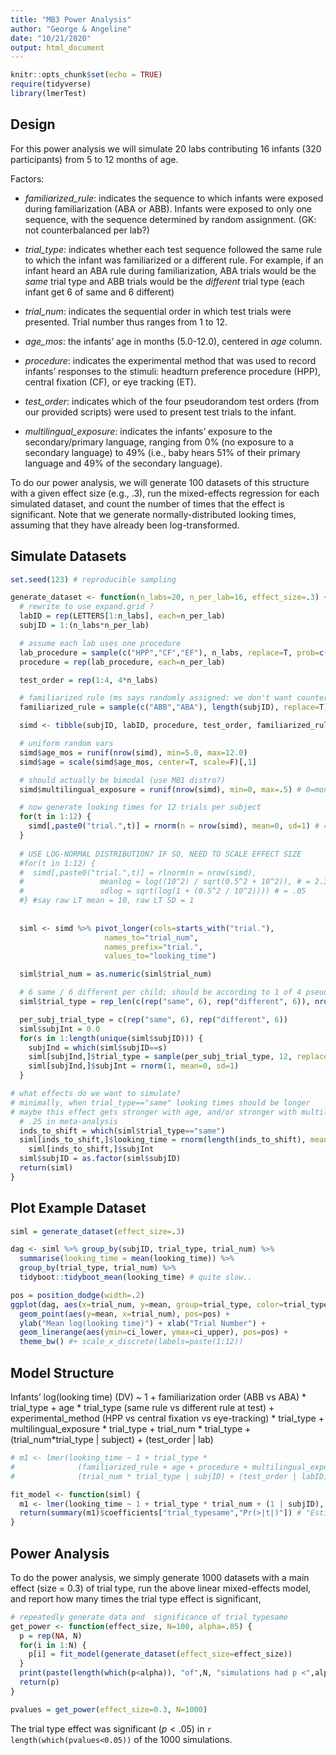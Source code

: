 ```yaml
---
title: "MB3 Power Analysis"
author: "George & Angeline"
date: "10/21/2020"
output: html_document
---
```


```r
knitr::opts_chunk$set(echo = TRUE)
require(tidyverse)
library(lmerTest)
```

## Design


For this power analysis we will simulate 20 labs contributing 16 infants (320 participants) from 5 to 12 months of age.

Factors:

* *familiarized_rule*: indicates the sequence to which infants were exposed during familiarization (ABA or ABB). Infants were exposed to only one sequence, with the sequence determined by random assignment. (GK: not counterbalanced per lab?)

* *trial_type*: indicates whether each test sequence followed the same rule to which the infant was familiarized or a different rule. For example, if an infant heard an ABA rule during familiarization, ABA trials would be the *same* trial type and ABB trials would be the *different* trial type (each infant get 6 of same and 6 different)

* *trial_num*: indicates the sequential order in which test trials were presented. Trial number thus ranges from 1 to 12. 

* *age_mos*: the infants' age in months (5.0-12.0), centered in *age* column.

* *procedure*: indicates the experimental method that was used to record infants’ responses to the stimuli: headturn preference procedure (HPP), central fixation (CF), or eye tracking (ET). 
* *test_order*: indicates which of the four pseudorandom test orders (from our provided scripts) were used to present test trials to the infant. 

* *multilingual_exposure*: indicates the infants' exposure to the secondary/primary language, ranging from 0% (no exposure to a secondary language) to 49% (i.e., baby hears 51% of their primary language and 49% of the secondary language). 

To do our power analysis, we will generate 100 datasets of this structure with a given effect size (e.g., .3), run the mixed-effects regression for each simulated dataset, and count the number of times that the effect is significant. 
Note that we generate normally-distributed looking times, assuming that they have already been log-transformed.

## Simulate Datasets

```r
set.seed(123) # reproducible sampling

generate_dataset <- function(n_labs=20, n_per_lab=16, effect_size=.3) {
  # rewrite to use expand.grid ?
  labID = rep(LETTERS[1:n_labs], each=n_per_lab)
  subjID = 1:(n_labs*n_per_lab)

  # assume each lab uses one procedure
  lab_procedure = sample(c("HPP","CF","EF"), n_labs, replace=T, prob=c(.5,.3,.2))
  procedure = rep(lab_procedure, each=n_per_lab)

  test_order = rep(1:4, 4*n_labs) 

  # familiarized rule (ms says randomly assigned: we don't want counterbalanced per lab?)
  familiarized_rule = sample(c("ABB","ABA"), length(subjID), replace=T)

  simd <- tibble(subjID, labID, procedure, test_order, familiarized_rule)

  # uniform random vars
  simd$age_mos = runif(nrow(simd), min=5.0, max=12.0)
  simd$age = scale(simd$age_mos, center=T, scale=F)[,1]

  # should actually be bimodal (use MB1 distro?)
  simd$multilingual_exposure = runif(nrow(simd), min=0, max=.5) # 0=monolingual, .5=50% secondary language

  # now generate looking times for 12 trials per subject
  for(t in 1:12) {
    simd[,paste0("trial.",t)] = rnorm(n = nrow(simd), mean=0, sd=1) # = .05
  } 
  
  # USE LOG-NORMAL DISTRIBUTION? IF SO, NEED TO SCALE EFFECT SIZE
  #for(t in 1:12) {
  #  simd[,paste0("trial.",t)] = rlnorm(n = nrow(simd), 
  #                 meanlog = log((10^2) / sqrt(0.5^2 + 10^2)), # = 2.3
  #                 sdlog = sqrt(log(1 + (0.5^2 / 10^2)))) # = .05
  #} #say raw LT mean = 10, raw LT SD = 1
  
  
  siml <- simd %>% pivot_longer(cols=starts_with("trial."), 
                     names_to="trial_num", 
                     names_prefix="trial.",
                     values_to="looking_time") 

  siml$trial_num = as.numeric(siml$trial_num)

  # 6 same / 6 different per child; should be according to 1 of 4 pseudorandom orders, but we're not   actually modeling order effects here so just make blocks:
  siml$trial_type = rep_len(c(rep("same", 6), rep("different", 6)), nrow(siml)) # each

  per_subj_trial_type = c(rep("same", 6), rep("different", 6))
  siml$subjInt = 0.0
  for(s in 1:length(unique(siml$subjID))) {
    subjInd = which(siml$subjID==s)
    siml[subjInd,]$trial_type = sample(per_subj_trial_type, 12, replace = F)
    siml[subjInd,]$subjInt = rnorm(1, mean=0, sd=1)
  }

# what effects do we want to simulate?
# minimally, when trial_type=="same" looking times should be longer
# maybe this effect gets stronger with age, and/or stronger with multilingual_exposure
  # .25 in meta-analysis
  inds_to_shift = which(siml$trial_type=="same")
  siml[inds_to_shift,]$looking_time = rnorm(length(inds_to_shift), mean=effect_size, sd=1) + 
    siml[inds_to_shift,]$subjInt
  siml$subjID = as.factor(siml$subjID)
  return(siml)
}

```

## Plot Example Dataset

```r
siml = generate_dataset(effect_size=.3)

dag <- siml %>% group_by(subjID, trial_type, trial_num) %>%
  summarise(looking_time = mean(looking_time)) %>% 
  group_by(trial_type, trial_num) %>%
  tidyboot::tidyboot_mean(looking_time) # quite slow..

pos = position_dodge(width=.2)
ggplot(dag, aes(x=trial_num, y=mean, group=trial_type, color=trial_type)) + 
  geom_point(aes(y=mean, x=trial_num), pos=pos) + 
  ylab("Mean log(looking time)") + xlab("Trial Number") + 
  geom_linerange(aes(ymin=ci_lower, ymax=ci_upper), pos=pos) + 
  theme_bw() #+ scale_x_discrete(labels=paste(1:12))
```


## Model Structure

Infants' log(looking time) (DV) ~ 1 + familiarization order (ABB vs ABA) * trial_type + age * trial_type (same rule vs different rule at test) + experimental_method (HPP vs central fixation vs eye-tracking) * trial_type + multilingual_exposure * trial_type + trial_num * trial_type + (trial_num*trial_type | subject) + (test_order | lab)

```r
# m1 <- lmer(looking_time ~ 1 + trial_type * 
#              (familiarized_rule + age + procedure + multilingual_exposure + trial_num) +
#              (trial_num * trial_type | subjID) + (test_order | labID), data=siml)

fit_model <- function(siml) {
  m1 <- lmer(looking_time ~ 1 + trial_type * trial_num + (1 | subjID), data=siml)
  return(summary(m1)$coefficients["trial_typesame","Pr(>|t|)"]) # "Estimate","t value",
}

```

## Power Analysis

To do the power analysis, we simply generate 1000 datasets with a main effect (size = 0.3) of trial type, run the above linear mixed-effects model, and report how many times the trial type effect is significant,

```r
# repeatedly generate data and  significance of trial_typesame
get_power <- function(effect_size, N=100, alpha=.05) {
  p = rep(NA, N)
  for(i in 1:N) {
    p[i] = fit_model(generate_dataset(effect_size=effect_size))
  }
  print(paste(length(which(p<alpha)), "of",N, "simulations had p <",alpha))
  return(p)
}

pvalues = get_power(effect_size=0.3, N=1000)
```

The trial type effect was significant ($p<.05$) in `r length(which(pvalues<0.05))` of the 1000 simulations.

